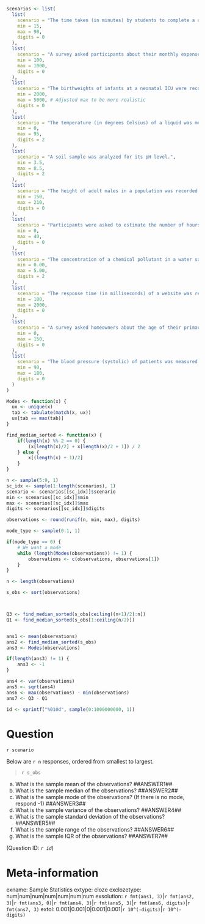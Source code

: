```r
scenarios <- list(
  list(
    scenario = "The time taken (in minutes) by students to complete a quiz was recorded.",
    min = 15,
    max = 90,
    digits = 0
  ),
  list(
    scenario = "A survey asked participants about their monthly expenses on groceries.",
    min = 100,
    max = 1000,
    digits = 0
  ),
  list(
    scenario = "The birthweights of infants at a neonatal ICU were recorded over the period of a month (in grams).",
    min = 2000,
    max = 5000, # Adjusted max to be more realistic
    digits = 0
  ),
  list(
    scenario = "The temperature (in degrees Celsius) of a liquid was measured using a digital thermometer.",
    min = 0,
    max = 95,
    digits = 2
  ),
  list(
    scenario = "A soil sample was analyzed for its pH level.",
    min = 3.5,
    max = 8.5,
    digits = 2
  ),
  list(
    scenario = "The height of adult males in a population was recorded (in centimeters).",
    min = 150,
    max = 210,
    digits = 0
  ),
  list(
    scenario = "Participants were asked to estimate the number of hours they spend exercising per week.",
    min = 0,
    max = 40,
    digits = 0
  ),
  list(
    scenario = "The concentration of a chemical pollutant in a water sample was measured (in parts per million).",
    min = 0.00,
    max = 5.00,
    digits = 2
  ),
  list(
    scenario = "The response time (in milliseconds) of a website was recorded during a user testing session.",
    min = 100,
    max = 2000,
    digits = 0
  ),
  list(
    scenario = "A survey asked homeowners about the age of their primary residence (in years).",
    min = 0,
    max = 150,
    digits = 0
  ),
  list(
    scenario = "The blood pressure (systolic) of patients was measured during a routine check-up (in mmHg).",
    min = 90,
    max = 180,
    digits = 0
  )
)

Modes <- function(x) {
  ux <- unique(x)
  tab <- tabulate(match(x, ux))
  ux[tab == max(tab)]
}

find_median_sorted <- function(x) {
    if(length(x) %% 2 == 0) {
        (x[length(x)/2] + x[length(x)/2 + 1]) / 2
    } else {
        x[(length(x) + 1)/2]
    }
}

n <- sample(5:9, 1)
sc_idx <- sample(1:length(scenarios), 1)
scenario <- scenarios[[sc_idx]]$scenario
min <- scenarios[[sc_idx]]$min
max <- scenarios[[sc_idx]]$max
digits <- scenarios[[sc_idx]]$digits

observations <- round(runif(n, min, max), digits)

mode_type <- sample(0:1, 1)

if(mode_type == 0) {
    # We want a mode
    while (length(Modes(observations)) != 1) {
        observations <- c(observations, observations[1])
    }
}

n <- length(observations)

s_obs <- sort(observations)



Q3 <- find_median_sorted(s_obs[ceiling((n+1)/2):n])
Q1 <- find_median_sorted(s_obs[1:ceiling(n/2)])


ans1 <- mean(observations)
ans2 <- find_median_sorted(s_obs)
ans3 <- Modes(observations)

if(length(ans3) != 1) {
    ans3 <- -1
}

ans4 <- var(observations)
ans5 <- sqrt(ans4)
ans6 <- max(observations) - min(observations)
ans7 <- Q3 - Q1

id <- sprintf("%010d", sample(0:1000000000, 1))

```

Question
========
`r scenario` 

Below are `r n` responses, ordered from smallest to largest.

> `r s_obs`

(a) What is the sample mean of the observations? ##ANSWER1##
(b) What is the sample median of the observations? ##ANSWER2##
(c) What is the sample mode of the observations? (If there is no mode, respond -1) ##ANSWER3##
(d) What is the sample variance of the observations? ##ANSWER4##
(e) What is the sample standard deviation of the observations? ##ANSWER5##
(f) What is the sample range of the observations? ##ANSWER6##
(g) What is the sample IQR of the observations? ##ANSWER7##

(Question ID: *`r id`*)

Meta-information
================
exname: Sample Statistics
extype: cloze
exclozetype: num|num|num|num|num|num|num
exsolution: `r fmt(ans1, 3)`|`r fmt(ans2, 3)`|`r fmt(ans3, 0)`|`r fmt(ans4, 3)`|`r fmt(ans5, 3)`|`r fmt(ans6, digits)`|`r fmt(ans7, 3)`
extol: 0.001|0.001|0|0.001|0.001|`r 10^(-digits)`|`r 10^(-digits)`